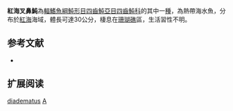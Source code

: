 {{Speciesbox
| name = 紅海叉鼻魨
| image = Masked puffer arothron diadematus.jpg
| image_width = 250px
| status = NE
| status_system = IUCN3.1 
| genus = Arothron
| species = diadematus
| authority = [[Rüppell|Rüppell]], 1829
| synonyms = *''Tetraodon diadematus, Rüppell, 1829''
}}
'''紅海叉鼻魨'''為[[輻鰭魚綱|輻鰭魚綱]][[魨形目|魨形目]][[四齒魨亞目|四齒魨亞目]][[四齒魨科|四齒魨科]]的其中一[[種|種]]，為熱帶海水魚，分布於[[紅海|紅海]]海域，體長可達30公分，棲息在[[珊瑚礁|珊瑚礁]]區，生活習性不明。

==参考文献==
*{{FishBase_species|genus=Arothron|species=diadematus|year=2014|month=3}}

== 扩展阅读 ==
{{refbegin}}
{{wikispecies-inline|Arothron diadematus|紅海叉鼻魨}}
{{refend}}
{{Taxonbar|from=Q1754712}}

[[Category:叉鼻魨屬|diadematus]]
[[Category:1829年描述的魚類|A]]


{{魚類小作品}}